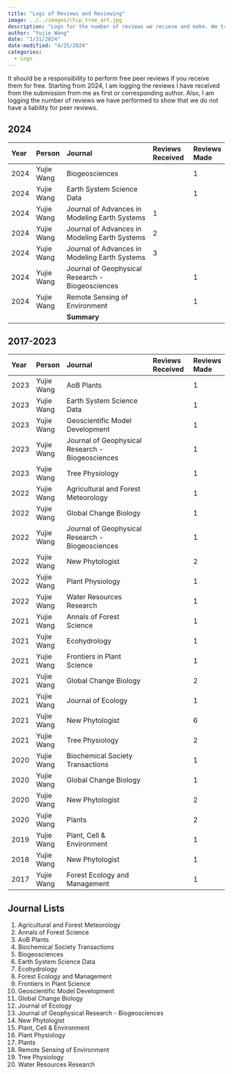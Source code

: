 ```yaml
---
title: "Logs of Reviews and Reviewing"
image: ../../images/chip_tree_art.jpg
description: "Logs for the number of reviews we recieve and make. We try to balance the two!"
author: "Yujie Wang"
date: "1/31/2024"
date-modified: "4/25/2024"
categories:
  - Logs
---
```


It should be a responsibility to perform free peer reviews if you receive them for free. Starting from 2024, I am logging the reviews I have received from the submission from me as first or corresponding author. Also, I am logging the number of reviews we have performed to show that we do not have a liability for peer reviews.

## 2024

| **Year** | **Person**  | **Journal**                                      | **Reviews Received** | **Reviews Made** |
|:---------|:------------|:-------------------------------------------------|:---------------------|:-----------------|
| 2024     | Yujie Wang  | Biogeosciences                                   |                      | 1                |
| 2024     | Yujie Wang  | Earth System Science Data                        |                      | 1                |
| 2024     | Yujie Wang  | Journal of Advances in Modeling Earth Systems    | 1                    |                  |
| 2024     | Yujie Wang  | Journal of Advances in Modeling Earth Systems    | 2                    |                  |
| 2024     | Yujie Wang  | Journal of Advances in Modeling Earth Systems    | 3                    |                  |
| 2024     | Yujie Wang  | Journal of Geophysical Research - Biogeosciences |                      | 1                |
| 2024     | Yujie Wang  | Remote Sensing of Environment                    |                      | 1                |
|          |             | **Summary**                                      |                      |                  |

## 2017-2023

| **Year** | **Person**  | **Journal**                                      | **Reviews Received** | **Reviews Made** |
|:---------|:------------|:-------------------------------------------------|:---------------------|:-----------------|
| 2023     | Yujie Wang  | AoB Plants                                       |                      | 1                |
| 2023     | Yujie Wang  | Earth System Science Data                        |                      | 1                |
| 2023     | Yujie Wang  | Geoscientific Model Development                  |                      | 1                |
| 2023     | Yujie Wang  | Journal of Geophysical Research - Biogeosciences |                      | 1                |
| 2023     | Yujie Wang  | Tree Physiology                                  |                      | 1                |
| 2022     | Yujie Wang  | Agricultural and Forest Meteorology              |                      | 1                |
| 2022     | Yujie Wang  | Global Change Biology                            |                      | 1                |
| 2022     | Yujie Wang  | Journal of Geophysical Research - Biogeosciences |                      | 1                |
| 2022     | Yujie Wang  | New Phytologist                                  |                      | 2                |
| 2022     | Yujie Wang  | Plant Physiology                                 |                      | 1                |
| 2022     | Yujie Wang  | Water Resources Research                         |                      | 1                |
| 2021     | Yujie Wang  | Annals of Forest Science                         |                      | 1                |
| 2021     | Yujie Wang  | Ecohydrology                                     |                      | 1                |
| 2021     | Yujie Wang  | Frontiers in Plant Science                       |                      | 1                |
| 2021     | Yujie Wang  | Global Change Biology                            |                      | 2                |
| 2021     | Yujie Wang  | Journal of Ecology                               |                      | 1                |
| 2021     | Yujie Wang  | New Phytologist                                  |                      | 6                |
| 2021     | Yujie Wang  | Tree Physiology                                  |                      | 2                |
| 2020     | Yujie Wang  | Biochemical Society Transactions                 |                      | 1                |
| 2020     | Yujie Wang  | Global Change Biology                            |                      | 1                |
| 2020     | Yujie Wang  | New Phytologist                                  |                      | 2                |
| 2020     | Yujie Wang  | Plants                                           |                      | 2                |
| 2019     | Yujie Wang  | Plant, Cell & Environment                        |                      | 1                |
| 2018     | Yujie Wang  | New Phytologist                                  |                      | 1                |
| 2017     | Yujie Wang  | Forest Ecology and Management                    |                      | 1                |

## Journal Lists
1. Agricultural and Forest Meteorology
1. Annals of Forest Science
1. AoB Plants
1. Biochemical Society Transactions
1. Biogeosciences
1. Earth System Science Data
1. Ecohydrology
1. Forest Ecology and Management
1. Frontiers in Plant Science
1. Geoscientific Model Development
1. Global Change Biology
1. Journal of Ecology
1. Journal of Geophysical Research - Biogeosciences
1. New Phytologist
1. Plant, Cell & Environment
1. Plant Physiology
1. Plants
1. Remote Sensing of Environment
1. Tree Physiology
1. Water Resources Research

